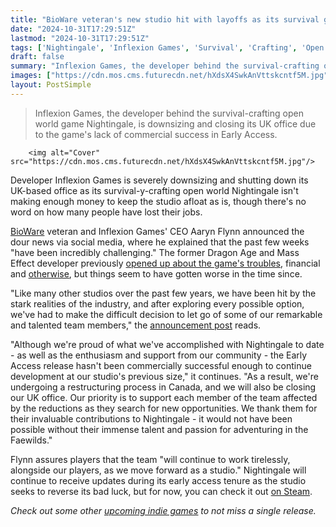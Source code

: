 ```yaml
---
title: "BioWare veteran's new studio hit with layoffs as its survival game Nightingale 'hasn't been commercially successful enough'"
date: "2024-10-31T17:29:51Z"
lastmod: "2024-10-31T17:29:51Z"
tags: ['Nightingale', 'Inflexion Games', 'Survival', 'Crafting', 'Open World', 'Early Access', 'PC', 'Steam']
draft: false
summary: "Inflexion Games, the developer behind the survival-crafting open world game Nightingale, is downsizing and closing its UK office due to the game's lack of commercial success in Early Access."
images: ["https://cdn.mos.cms.futurecdn.net/hXdsX4SwkAnVttskcntf5M.jpg"]
layout: PostSimple
---
```

> Inflexion Games, the developer behind the survival-crafting open world game Nightingale, is downsizing and closing its UK office due to the game's lack of commercial success in Early Access.


        <img alt="Cover" src="https://cdn.mos.cms.futurecdn.net/hXdsX4SwkAnVttskcntf5M.jpg"/>
        
Developer Inflexion Games is severely downsizing and shutting down its UK-based office as its survival-y-crafting open world Nightingale isn't making enough money to keep the studio afloat as is, though there's no word on how many people have lost their jobs.

[BioWare](https://www.gamesradar.com/tag/bioware/) veteran and Inflexion Games' CEO Aaryn Flynn announced the dour news via social media, where he explained that the past few weeks "have been incredibly challenging." The former Dragon Age and Mass Effect developer previously [opened up about the game's troubles](https://www.gamesradar.com/games/survival/nightingale-boss-aaryn-flynn-opens-up-on-the-games-challenges-and-massive-new-update-everybodys-got-a-plan-until-they-get-punched-in-the-face/), financial and [otherwise](https://www.gamesradar.com/games/survival/former-mass-effect-devs-are-not-satisfied-with-their-new-survival-game-nightingale-worry-its-almost-too-open-world-tease-elevated-version-coming-this-summer/), but things seem to have gotten worse in the time since.

"Like many other studios over the past few years, we have been hit by the stark realities of the industry, and after exploring every possible option, we've had to make the difficult decision to let go of some of our remarkable and talented team members," the [announcement post](https://x.com/PlayNightingale/status/1851671600078143563/photo/1) reads.

"Although we're proud of what we've accomplished with Nightingale to date - as well as the enthusiasm and support from our community - the Early Access release hasn't been commercially successful enough to continue development at our studio's previous size," it continues. "As a result, we're undergoing a restructuring process in Canada, and we will also be closing our UK office. Our priority is to support each member of the team affected by the reductions as they search for new opportunities. We thank them for their invaluable contributions to Nightingale - it would not have been possible without their immense talent and passion for adventuring in the Faewilds."

Flynn assures players that the team "will continue to work tirelessly, alongside our players, as we move forward as a studio." Nightingale will continue to receive updates during its early access tenure as the studio seeks to reverse its bad luck, but for now, you can check it out [on Steam](https://store.steampowered.com/app/1928980/Nightingale/).

*Check out some other *[<u><em>upcoming indie games</em></u>](https://www.gamesradar.com/upcoming-indie-games/)* to not miss a single release.* 
        